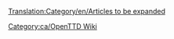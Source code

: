 [[Translation:Category/en/Articles to be expanded]]
{{en/Bilingual box| Ca
| Aquesta és una llista d''''articles que necessiten ser ampliat'''. Si us plau, remeteu a l'article per a més informació.<br/>Els articles amb les plantilles {{en/S|ca/Ampliar}}, {{en/S|ca/Esborrany}} i {{en/S|ca/Incomplet}} són incorporats automàticament aquí.
| ''This is a list of '''articles that need to be expanded'''. Please refer to the article for more information.''<br/>''Articles with {{en/S|ca/Ampliar}}, {{en/S|ca/Esborrany}} and {{en/S|ca/Incomplet}} templates automatically go here.''}}



[[Category:ca/OpenTTD Wiki]]